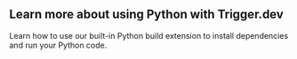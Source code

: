 ## Learn more about using Python with Trigger.dev

<Card title="Python build extension" icon="code" href="/config/extensions/pythonExtension">
  Learn how to use our built-in Python build extension to install dependencies and run your Python
  code.
</Card>
